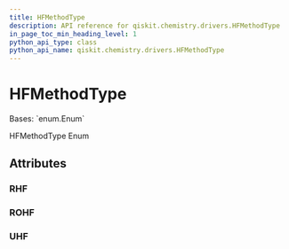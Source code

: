 ```yaml
---
title: HFMethodType
description: API reference for qiskit.chemistry.drivers.HFMethodType
in_page_toc_min_heading_level: 1
python_api_type: class
python_api_name: qiskit.chemistry.drivers.HFMethodType
---
```


# HFMethodType

<Class id="qiskit.chemistry.drivers.HFMethodType" github="https://github.com/qiskit-community/qiskit-aqua/tree/stable/0.9/qiskit/chemistry/drivers/fermionic_driver.py" signature="HFMethodType(value)">
  Bases: `enum.Enum`

  HFMethodType Enum

  ## Attributes

  ### RHF

  <Attribute id="qiskit.chemistry.drivers.HFMethodType.RHF" name="RHF" attributeValue="= 'rhf'" />

  ### ROHF

  <Attribute id="qiskit.chemistry.drivers.HFMethodType.ROHF" name="ROHF" attributeValue="= 'rohf'" />

  ### UHF

  <Attribute id="qiskit.chemistry.drivers.HFMethodType.UHF" name="UHF" attributeValue="= 'uhf'" />
</Class>

